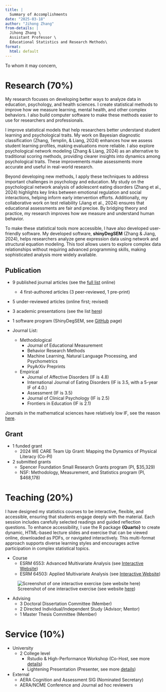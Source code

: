 ```yaml
---
title: |
  Summary of Accomplishments
date: "2025-03-18"  
author: "Jihong Zhang"
from-details: |
  Jihong Zhang \ 
  Assistant Professor \
  Educational Statistics and Research Methods\
format: 
  html: default
---
```


To whom it may concern,

# Research (70%)

My research focuses on developing better ways to analyze data in education, psychology, and health sciences. I create statistical methods to improve how we measure learning, mental health, and other complex behaviors. I also build computer software to make these methods easier to use for researchers and professionals.

I improve statistical models that help researchers better understand student learning and psychological traits. My work on Bayesian diagnostic classification (Zhang, Templin, & Liang, 2024) enhances how we assess student learning profiles, making evaluations more reliable. I also explore psychological network modeling (Zhang & Liang, 2024) as an alternative to traditional scoring methods, providing clearer insights into dynamics among psychological traits. These improvements make assessments more accurate and useful in real-world research.

Beyond developing new methods, I apply these techniques to address important challenges in psychology and education. My study on the psychological network analysis of adolescent eating disorders (Zhang et al., 2024) highlights key links between emotional regulation and social interactions, helping inform early intervention efforts. Additionally, my collaborative work on test reliability (Jiang et al., 2024) ensures that educational assessments are fair and precise. By bridging theory and practice, my research improves how we measure and understand human behavior.

To make these statistical tools more accessible, I have also developed user-friendly software. My developed software, **shinyDegSEM** (Zhang & Jiang, 2024), helps researchers analyze gene expression data using network and structural equation modeling. This tool allows users to explore complex data relationships without requiring advanced programming skills, making sophisticated analysis more widely available.

## Publication

-   9 published journal articles (see the [full list](https://jihongzhang.org/research/publications.html#2024) online)

    -   4 first-authored articles (3 peer-reviewed, 1 pre-print)

-   5 under-reviewed articles (online first; revised)

-   3 academic presentations (see the list [here](https://jihongzhang.org/presentation.html%22))

-   1 software program (ShinyDegSEM, see [GitHub](https://github.com/JihongZ/shinyDegSEM%22) page)

-   Journal List:

    -   Methodological
        -   Journal of Educational Measurement
        -   Behavior Research Methods
        -   Machine Learning, Natural Language Processing, and Psychometrics\
        -   PsyArXiv Preprints
    -   Empirical
        -   Journal of Affective Disorders (IF is 4.8)
        -   International Journal of Eating Disorders (IF is 3.5, with a 5-year IF of 4.0.)
        -   Assessment (IF is 3.5)
        -   Journal of Clinical Psychology (IF is 2.5)
        -   Frontiers in Education (IF is 2.1)

::: callout-tip
Journals in the mathematical sciences have relatively low IF, see the reason [here](%22https://academia.stackexchange.com/questions/206329/why-do-statistics-journals-generally-have-low-impact-factors-long-publication-t%22).
:::

## Grant

-   1 funded grant
    -   2024 WE CARE Team Up Grant: Mapping the Dynamics of Physical Literacy (Co-PI)
-   2 submitted grants
    -   Spencer Foundation Small Research Grants program (PI, \$35,329)
    -   NSF: Methodology, Measurement, and Statistics program (PI, \$468,178)

# Teaching (20%)

I have designed my statistics courses to be interactive, flexible, and accessible, ensuring that students engage deeply with the material. Each session includes carefully selected readings and guided reflection questions. To enhance accessibility, I use the R package **{Quarto}** to create dynamic, HTML-based lecture slides and exercise that can be viewed online, downloaded as PDFs, or navigated interactively. This multi-format approach supports diverse learning styles and encourages active participation in complex statistical topics.

-   Course
    -   ESRM 6553: Advanced Multivariate Analysis (see [Interactive Website](%22https://jihongzhang.org/teaching/2024-01-12-syllabus-adv-multivariate-esrm-6553/ESRM6554_syllabus.html%22))
    -   ESRM 64503: Applied Multivariate Analysis (see [Interactive Website](%22https://jihongzhang.org/teaching/2024-07-21-applied-multivariate-statistics-esrm64503/ESRM64503_syllabus.html%22))

![Screenshot of one interactive exercise (see website [here](%22https://jihongzhang.org/teaching/2025-01-13-Adv-Seminar-Intro-to-R/Lecture09/ESRM6990V_Lecture09.html#histograms-and-binwidth%22))](exercise.png)

-   Advising
    -   3 Doctoral Dissertation Committee (Member)
    -   2 Directed Individual/Independent Study (Advisor; Mentor)
    -   1 Master Thesis Committee (Member)

# Service (10%)

-   University
    -   2 College level
        -   Rstudio & High-Performance Workshop (Co-Host, see more [details](%22https://jihongzhang.org/presentation/2025-03-20-R-AHPCC/index.html%22))
        -   Lightening Presentation (Presenter, see more [details](%22https://jihongzhang.org/presentation/2024-10-23-Lighting-Presentation/index.html#/title-slide%22))
-   External
    -   AERA Cognition and Assessment SIG (Nominated Secretary)
    -   AERA/NCME Conference and Journal ad hoc reviewers
